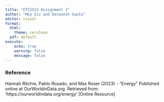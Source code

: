 ```yaml
---
title: "ETC5513 Assignment 3"
author: "Mey Siv and Devaansh Gupta"
editor: visual
format: 
  html: 
    theme: cerulean
  pdf: default
execute:
    echo: true
    warning: false
    message: false
---
```


### Reference 

Hannah Ritchie, Pablo Rosado, and Max Roser (2023) - “Energy” Published online at OurWorldinData.org. Retrieved from: 'https://ourworldindata.org/energy' [Online Resource]
